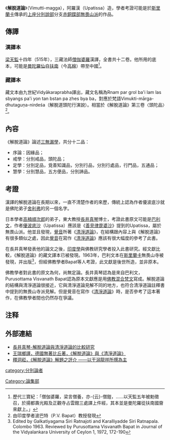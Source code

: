 {{上座部佛教}}
《'''解脫道論'''》（Vimutti-magga），阿羅漢{{le|優波底沙|Upatissa#Arahant Upatissa}}（Upatissa）造，學者考證可能是於[[斯里蘭卡|斯里蘭卡]]傳承的[[上座部|上座]][[分別說部|分別說部]]分支[[赤銅鍱部|赤銅鍱部]][[無畏山派|無畏山派]]的作品。

==傳譯==
===漢譯本===
[[梁_(南朝)|梁]][[天監|天監]]十四年（515年），三藏法師[[僧伽婆羅|僧伽婆羅]]漢譯，全書共十二卷。他所用的底本，可能是[[曼陀羅仙|曼陀羅仙]]自[[扶南|扶南]]（今[[高棉|高棉]]）帶至中國<ref>歷代三寶紀：「僧伽婆羅，梁言僧養，亦-{云}-僧鎧，……以天監五年被勅徵召，於揚都壽光殿及正觀寺占雲館三處譯上件經，其本並是曼陀羅從扶南國齎來獻上。」</ref>。

===藏譯本===
藏文本由九世紀Vidyākaraprabha譯出，藏文名稱為Rnam par grol ba'i lam las sbyangs pa'i yon tan bstan pa zhes bya ba，對應於梵語Vimukti-mārga-dhutaguṇa-nirdeśa（解脫道頭陀行演說）。相當於《解脫道論》第三卷〈頭陀品〉<ref>由印度學者波巴特（P.V. Bapat）教授發現</ref>。

==內容==
《解脫道論》論述[[三無漏學|三無漏學]]，共分十二品：
*序論：因緣品；
*戒學：分別戒品，頭陀品；
*定學：分別定品，覓善知識品，分別行品，分別行處品，行門品，五通品；
*慧學：分別慧品，五方便品，分別諦品。

==考證==
漢譯的解脫道論在長期以來，一直不清楚作者的來歷，傳統上認為作者優波底沙就是佛陀弟子[[舍利弗|舍利弗]]的另一個名字。

日本學者[[高楠順次郎|高楠順次郎]]的弟子，東大教授[[長井真琴|長井真琴]]博士，考證此書原文可能是[[巴利文|巴利文]]，作者[[優波底沙|優波底沙]]（Upatissa）應該是《[[善見律毘婆沙|善見律毘婆沙]]》提到的Upatissa，屬於無畏山派。他並且發現，[[覺音|覺音]]所著《[[清淨道論|清淨道論]]》，在結構跟內容上與《解脫道論》有很多類似之處，因此[[覺音|覺音]]在寫作《[[清淨道論|清淨道論]]》應該有很大幅度的參考了此書。

在長井真琴發表他的論文之後，[[印度學|印度學]]與佛教研究學者投入此書研究。經文獻比較，《解脫道論》的藏文譯本已被發現。1963年，巴利文本在[[斯里蘭卡|斯里蘭卡]]無畏山寺被發現，并出版<ref>Edited by Galkatiyagama Siri Ratnajoti and Karalliyadde Siri Ratnapala. Colombo 1963. Reviewed by Purusottama Visvanath Bapat in Journal of the Vidyalankara University of Ceylon 1, 1972, 172-190</ref>，但經佛教學者Bapat等人考證，此文獻是後世所造，並非原本。

佛教學者對此書的原文為何，尚無定論。長井真琴認為是來自巴利文，Purusottama Visvanath Bapat認為原本文獻應是用[[佛教混合梵文|佛教混合梵文]]寫成。解脫道論的結構與清淨道論很接近，它與清淨道論見解不同的地方，也符合清淨道論註釋書中提到的無畏山寺派見解。但是覺音在寫作《[[清淨道論|清淨道論]]》時，是否參考了這本著作，在佛教學者間也仍然存在爭議。

==注释==
<div class="references-small">
<references />
</div>
==外部連結==
*[http://myweb.ncku.edu.tw/~lsn46/Tipitaka/Post-Canon/Visuddhimagga/comparison.htm 長井真琴-解脫道論與清淨道論的比較研究]{{dead link|date=2018年4月 |bot=InternetArchiveBot |fix-attempted=yes }}
*[http://www.fuyan.org.tw/download/FBS_vol4_02.pdf 王瑞鄉譯，德國無著比丘著，《解脫道論》與《清淨道論》] {{Wayback|url=http://www.fuyan.org.tw/download/FBS_vol4_02.pdf |date=20190819042717 }}
*[https://www.fuyan.org.tw/download/FBS_vol12-1.pdf  釋洞崧，《解脫道論》解題之評介 ――以干潟龍祥所撰為主] {{Wayback|url=https://www.fuyan.org.tw/download/FBS_vol12-1.pdf |date=20190717171650 }}

{{China-buddhism-book-lunji}}
[[category:分別論者|category:分別論者]]
[[Category:論集部|Category:論集部]]